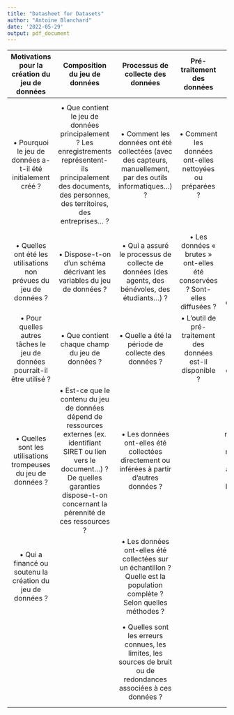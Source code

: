 ```yaml
---
title: "Datasheet for Datasets"
author: "Antoine Blanchard"
date: '2022-05-29'
output: pdf_document
---
```

| **Motivations pour la création du jeu de données** | **Composition du jeu de données** | **Processus de collecte des données** | **Pré-traitement des données** | **Diffusion du jeu de données** | **Maintenance du jeu de données** | **Considérations légales et éthiques** |
|:---:|:---:|:---:|:---:|:---:|:---:|:---:|
| • Pourquoi le jeu de données a-t-il été initialement créé ? | • Que contient le jeu de données principalement ? Les enregistrements représentent-ils principalement des documents, des personnes, des territoires, des entreprises… ? | • Comment les données ont été collectées (avec des capteurs, manuellement, par des outils informatiques…) ? | • Comment les données ont-elles nettoyées ou préparées ? | • Les données sont-elles diffusées en ligne ? Selon quelles modalités (sur un portail open data, un site web, une API…) ? | • Qui assure la maintenance du jeu de données ? Comment peut-on contacter cette personne ? Quel est le service responsable du jeu de données ? | • Si le jeu de données concerne des individus, ont-ils exprimé leur consentement de manière claire ? |
| • Quelles ont été les utilisations non prévues du jeu de données ? | • Dispose-t-on d’un schéma décrivant les variables du jeu de données ? | • Qui a assuré le processus de collecte de données (des agents, des bénévoles, des étudiants…) ? | • Les données « brutes » ont-elles été conservées ? Sont-elles diffusées ? | • Si non, les données sont-elles diffusées au cas par cas ? à la demande ? | • Est-ce que les rôles sont distincts entre la production des données, leur éditorialisation et leur diffusion ? | • Les individus ont-ils été informés sur la finalité du traitement de données ? |
| • Pour quelles autres tâches le jeu de données pourrait-il être utilisé ? | • Que contient chaque champ du jeu de données ? | • Quelle a été la période de collecte des données ? | • L’outil de pré-traitement des données est-il disponible ? | • Selon quelle licence les données sont-elles diffusées ? | • Le jeu de données sera-t-il mis à jour ? Si oui, à quelle fréquence ? | • Le jeu de données peut-il exposer de manière directe ou indirecte des individus ? |
| • Quelles sont les utilisations trompeuses du jeu de données ? | • Est-ce que le contenu du jeu de données dépend de ressources externes (ex. identifiant SIRET ou lien vers le document…) ? De quelles garanties dispose-t-on concernant la pérennité de ces ressources ? | • Les données ont-elles été collectées directement ou inférées à partir d’autres données ? |  | • Des redevances ou des restrictions sont-elles appliquées dans l’accès aux données ? | • Si les données deviennent obsolètes, comment cette information sera-t-elle communiquée ? | • Ces données sont-elles conformes au RGPD ? |
| • Qui a financé ou soutenu la création du jeu de données ? |  | • Les données ont-elles été collectées sur un échantillon ? Quelle est la population complète ? Selon quelles méthodes ? |  |  | • Est-il possible de contribuer à l’amélioration des données ? Selon quelles modalités ? | • Les données peut-elles avantager ou désavantager des groupes sociaux ? |
|  |  | • Quelles sont les erreurs connues, les limites, les sources de bruit ou de redondances associées à ces données ? |  |  |  | • Le jeu de données contient-il des informations pouvant être considérées comme inappropriées ou offensantes ? |